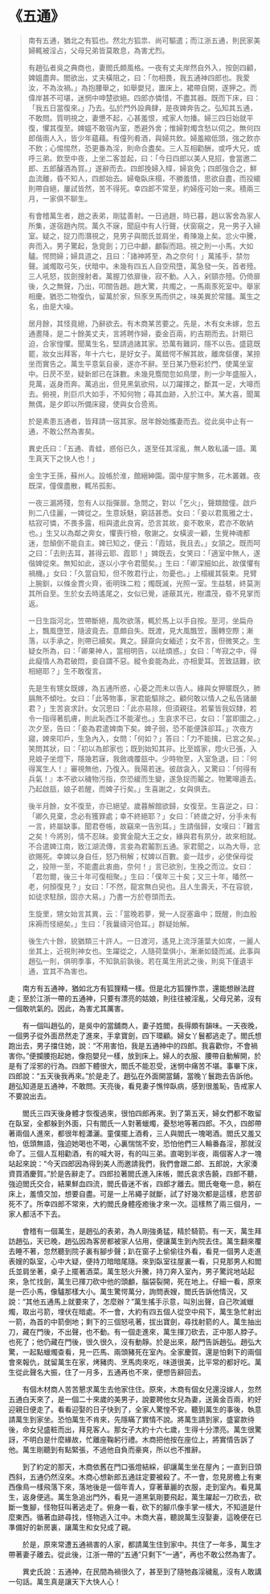 # 《五通》

> 南有五通，猶北之有狐也。然北方狐祟、尚可驅遣；而江浙五通，則民家美婦輒被淫占，父母兄弟皆莫敢息，為害尤烈。
>
> 有趙弘者吳之典商也，妻閻氏頗風格。一夜有丈夫岸然自外入，按劍四顧，婢媼盡奔。閻欲出，丈夫橫阻之，曰：「勿相畏，我五通神四郎也。我愛汝，不為汝禍。」為抱腰舉之，如舉嬰兒，置床上，裙帶自開，遂狎之。而偉岸甚不可堪，迷惘中呻楚欲絕。四郎亦憐惜，不盡其器。既而下床，曰：「我五日當復來。」乃去。弘於門外設典肆，是夜婢奔告之。弘知其五通，不敢問。質明視之，妻憊不起，心甚羞恨，戒家人勿播。婦三四日始就平復，懼其復至。婢媼不敢宿內室，悉避外舍；惟婦對燭含愁以伺之。無何四郎偕兩人入，皆少年蘊藉。有僮列肴酒，與婦共飲。婦羞縮低頭，強之飲亦不飲；心惕惕然，恐更番為淫，則命合盡矣。三人互相勸酬，或呼大兄，或呼三弟。飲至中夜，上坐二客並起，曰：「今日四郎以美人見招，會當邀二郎、五郎醵酒為賀。」遂辭而去。四郎挽婦入幃，婦哀免；四郎強合之，鮮血流離，昏不知人，四郎始去。婦奄臥床榻，不勝羞憤，思欲自盡，而投繯則帶自絕，屢試皆然，苦不得死。幸四郎不常至，約婦痊可始一來。積兩三月，一家俱不聊生。
>
> 有會稽萬生者，趙之表弟，剛猛善射。一日過趙，時已暮，趙以客舍為家人所集，遂宿趙內院。萬久不寐，聞庭中有人行聲，伏窗窺之，見一男子入婦室。疑之，捉刀而潛視之，見男子與閻氏並肩坐，肴陳幾上矣。忿火中騰，奔而入。男子驚起，急覓劍；刀已中顱，顱裂而踣。視之則一小馬，大如驢。愕問婦；婦具道之，且曰：「諸神將至，為之奈何！」萬搖手，禁勿聲。滅燭取弓矢，伏暗中。未幾有四五人自空飛墮，萬急發一矢，首者殪。三人吼怒，拔劍搜射者。萬握刀依扉後，寂不動。人入，剁頸亦殪。仍倚扉後，久之無聲，乃出，叩關告趙。趙大驚，共燭之，一馬兩豕死室中。舉家相慶。猶恐二物復仇，留萬於家，炰豕烹馬而供之，味美異於常饈。萬生之名，由是大噪。
>
> 居月餘，其怪竟絕，乃辭欲去。有木商某苦要之。先是，木有女未嫁，忽五通晝降，是二十餘美丈夫，言將聘作婦，委金百兩，約吉期而去。計期已迫，合家惶懼。聞萬生名，堅請過諸其家。恐萬有難詞，隱不以告。盛筵既罷，妝女出拜客，年十六七，是好女子。萬錯愕不解其故，離席傴僂，某捺坐而實告之。萬生平意氣自豪，遂亦不辭。至日某乃懸彩於門，使萬坐室中。日昃不至，疑新郎已在誅數。未幾見簷間忽如鳥墜，則一少年盛服入，見萬，返身而奔。萬追出，但見黑氣欲飛，以刀躍揮之，斷其一足，大嗥而去。俯視，則巨爪大如手，不知何物；尋其血跡，入於江中。某大喜，聞萬無偶，是夕即以所備床寢，使與女合巹焉。
>
> 於是素患五通者，皆拜請一宿其家。居年餘始攜妻而去。從此吳中止有一通，不敢公然為害矣。
>
> 異史氏曰：「五通、青蛙，惑俗已久，遂至任其淫亂，無人敢私議一語。萬生真天下之快人也！」
>
> 金生字王孫，蘇州人。設帳於淮，館縉紳園。園中屋宇無多，花木叢雜。夜既深，僮僕盡散，輒吊孤影。
>
> 一夜三漏將殘，忽有人以指彈扉。急問之，對以「乞火」，聲類館僮。啟戶則二八佳麗，一婢從之。生意妖魅，窮詰甚悉。女曰：「妾以君風雅之士，枯寂可憐，不畏多露，相與遣此良宵。恐言其故，妾不敢來，君亦不敢納也。」生又以為鄰之奔女，懼喪行檢，敬謝之。女橫波一顧，生覺神魂都迷，忽顛倒不能自主。婢已知之，便云：「霞姑，我且去。」女頷之。既而呵之曰：「去則去耳，甚得云耶、霞耶！」婢既去，女笑曰：「適室中無人，遂偕婢從來。無知如此，遂以小字令君聞矣。」生曰：「卿深細如此，故僕懼有禍機。」女曰：「久當自知，但不敗君行止，勿憂也。」上榻緩其裝束。見臂上腕釧，以條金貫火齊，銜明珠二粒；燭既滅，光照一室。生益駭，終莫測其所自至。生於女去時遙尾之，女似已覺，遽蔽其光，樹濃茂，昏不見掌而返。
>
> 一日生詣河北，笠帶斷絕，風吹欲落，輒於馬上以手自按。至河，坐扁舟上，飄風墮笠，隨波竟去。意頗自失。既渡，見大風飄笠，團轉空際；漸落，以手承之，則帶已續矣。異之。歸齋向女緬述；女不言，但微笑之。生疑女所為，曰：「卿果神人，當相明告，以祛煩惑。」女曰：「岑寂之中，得此癡情人為君破悶，妾自謂不惡。縱令妾能為此，亦相愛耳。苦致詰難，欲相絕耶？」生不敢復言。
>
> 先是生有甥女既嫁，為五通所惑，心憂之而未以告人。緣與女狎暱既久，肺膈無不傾吐。女曰：「此等物事，家君能驅除之。顧何敢以情人之私告諸嚴君？」生苦哀求計。女沉思曰：「此亦易除，但須親往。若輩皆我奴隸，若令一指得著肌膚，則此恥西江不能濯也。」生哀求不已，女曰：「當即圖之。」次夕至，告曰：「妾為君遣婢南下矣。婢子弱，恐不能便誅卻耳。」次夜方寢，婢來叩戶，生急內入，女問：「何如？」答曰：「力不能擒，已宮之矣。」笑問其狀，曰：「初以為郎家也；既到始知其非。比至婿家，燈火已張，入見娘子坐燈下，隱幾若寐，我斂魂覆瓿中。少時物至，入室急退，曰：『何得寓生人！』審視無他，乃復入。我陽若迷。彼啟衾入，又驚曰：「何得有兵氣！』本不欲以穢物污指，奈恐緩而生變，遂急捉而鬮之。物驚嗥遁去。乃起啟瓿，娘子若醒，而婢子行矣。」生喜謝之，女與俱去。
>
> 後半月餘，女不復至，亦已絕望。歲暮解館欲歸，女復至。生喜逆之，曰：「卿久見棄，念必有獲罪處；幸不終絕耶？」女曰：「終歲之好，分手未有一言，終屬缺事。聞君卷帳，故竊來一告別耳。」生請偕歸，女嘆曰：「難言之矣！今將別，情不忍昧。妾實金龍大王之女，緣與君有夙分，故來相就。不合遣婢江南，致江湖流傳，言妾為君鬮割五通。家君聞之，以為大辱，忿欲賜死。幸婢以身自任，怒乃稍解；杖婢以百數。妾一跬步，必使保母從之，投隙一至，不能盡此衷曲，奈何！」言已欲別，生挽之而泣。女曰：「君勿爾，後三十年可復相聚。」生曰：「僕年三十矣；又三十年，皤然一老，何顏復見？」女曰：「不然，龍宮無白臾也。且人生壽夭，不在容貌，如徒求駐顏，固亦大易。」乃書一方於卷頭而去。
>
> 生旋里，甥女始言其異，云：「當晚若夢，覺一人捉塞盎中；既醒，則血殷床褥而怪絕矣。」生曰：「我曩禱河伯耳。」群疑始解。
>
> 後生六十餘，貌猶類三十許人。一日渡河，遙見上流浮蓮葉大如席，一麗人坐其上，近視則神女也。生躍從之，人隨荷葉俱小，漸漸如錢而滅。此事與趙弘一則，俱明季事，不知孰前孰後。若在萬生用武之後，則吳下僅遺半通，宜其不為害也。

&emsp;&emsp;南方有五通神，猶如北方有狐狸精一樣。但是北方狐狸怍祟，還能想辦法趕走；至於江浙一帶的五通神，只要有漂亮的姑娘，則往往被淫亂，父母兄弟，沒有一個敢吭氣的。因此，為害尤其厲害。

&emsp;&emsp;有一個叫趙弘的，是吳中的當舖商人，妻子姓閻，長得頗有韻味。一天夜晚，一個男子從外面昂然走了進來，手拿寶劍，四下環顧。婦女丫鬟都逃走了。閻氏想跑出去，男子擋住她，說：“不用害怕，我是五通神中的四郎。我喜歡你，不會禍害你。”便攔腰抱起她，像抱嬰兒一樣，放到床上。婦人的衣服、腰帶自動解開，於是有了淫邪的行為。四郎下體很大，閻氏不能忍受，迷惘中痛苦不堪。事畢下床，四郎說：“五天後我再來。”於是走了。趙弘在外面開當鋪，當晚丫鬟跑去告訴他。趙弘知道是五通神，不敢問。天亮後，看見妻子憔悴臥病，感到很羞恥，告戒家人不要說出去。

&emsp;&emsp;閻氏三四天後身體才恢復過來，很怕四郎再來。到了第五天，婦女們都不敢留在臥室，全都躲到外面，只有閻氏一人對著蠟燭，憂愁地等著四郎。不久，四郎帶著兩個人進來，都很年輕瀟灑。童僕擺上酒肴，三人與閻氏一塊喝酒。閻氏又羞又怕，低頭無語，強迫她喝也不喝，心裏惴惴不安，恐怕他們三人輪番姦淫，那就沒命了。三個人互相勸酒，有的喊大哥，有的叫三弟。直喝到半夜，兩個客人才一塊站起來說：“今天四郎因為得到美人而邀請我們，我們會跟二郎、五郎說，大家湊資買酒慶賀。”於是告辭走了。四郎拉著閻氏進入床帳，閻氏哀求告饒，四郎不聽，強迫閻氏交合，結果鮮血四流，閻氏昏迷不省，四郎才離去。閻氏奄奄一息，躺在床上，羞憤交加，想要自盡。可是一上吊繩子就斷，試了好幾次都是這樣，悲苦卻死不了。所幸四郎不常來，大約閻氏身體痊癒後才來一次。這樣熬了兩三個月，一家人都活不下去。

&emsp;&emsp;會稽有一個萬生，是趙弘的表弟，為人剛強勇猛，精於騎箭。有一天，萬生拜訪趙弘，天已晚，趙弘因為客房都被家人佔用，便讓萬生到內院去住。萬生翻來覆去睡不著，忽然聽到院子裏有腳步聲；趴在窗子上偷偷往外看，看見一個男人走進表嫂的臥室，心中大疑，便持刀暗暗尾隨。來到臥室往屋裏一看，只見那男人和閻氏並肩坐著，桌子上擺著酒菜。萬生怒火升騰，持刀奔入室內，男子驚詫地站起來，急忙找劍，萬生已揮刀砍中他的頭顱，腦袋裂開，死在地上。仔細一看，原來是一匹小馬，像驢那樣大小。萬生驚愕萬分，詢問表嫂，閻氏告訴他情況，又說：“其他五通馬上就要來了，怎麼辦？”萬生搖手示意，叫別出聲，自己吹滅蠟燭，取出弓箭，埋伏在暗處。不一會，大約有四五個人從空中飛下，萬生急忙射出一箭，為首的中箭倒地；剩下的三個怒吼著，拔出寶劍，尋找射箭的人。萬生抽出刀，藏在門後，不出聲，也不動。有一個走進來，萬生揮刀砍去，正中那人脖子。也死了；他仍藏在門後，很久很久，沒有動靜。於是出來，敲門告訴趙弘。趙弘大驚，一起點蠟燭查看，見一匹馬、兩頭豬死在室內。全家慶賀。還是怕剩下的兩個會來報仇，就留萬生在家，烤豬肉、烹馬肉來吃，味道很美，比平常的都好吃。萬生從此聲名大振，住了一月多，五通再也不來，便想告辭回去。

&emsp;&emsp;有個木材商人苦苦懇求萬生去他家住住。原來，木商有個女兒還沒嫁人，忽然五通白天來了，是一個二十來歲的美男子，說要聘他女兒為妻，送黃金百兩，約好迎親日便走了。看看迎娶的日子快到了，全家人驚惶不安。聽到萬生的事後，執意請萬生到家坐。恐怕萬生不肯來，先隱瞞了實情不說。將萬生請到家，盛宴款待後，命女兒盛粧而出，拜見客人。那女子大約十六七歲，生得十分漂亮。萬生很驚訝，不明白是什麼緣故，忙離座鞠躬行禮。木商把他按在座位上，將實情告訴了他。萬生剛聽到有點緊張，不過他自負而豪爽，所以也不推辭。

&emsp;&emsp;到了約定的那天，木商依舊在門口張燈結綵，卻讓萬生坐在屋內；一直到日頭西斜，五通仍然沒來。木商心想新郎五通註定要被殺了。不一會，忽見房檐上有東西像鳥一樣飛落下來，落地後是一個年青人，穿著華麗的衣服，走到室內。看見萬生，返身便逃。萬生急追出門外，看見一道黑氣剛要飛起，萬生躍起一刀砍去，砍斷一隻腳，怪物狂叫著逃走了。俯身一看，砍下的腳爪像手掌一樣大，不知道是什麼東西。循著血跡尋找，怪物逃入江中。木商大喜，聽說萬生沒娶妻，這晚便在已準備好的新房裏，讓萬生和女兒成了親。

&emsp;&emsp;於是，原來常遭五通禍害的人家，都請萬生住到家中。共住了一年多，萬生才帶著妻子離去。從此後，江浙一帶的“五通”只剩下“一通”，再也不敢公然為害了。

&emsp;&emsp;異史氏說：五通神，在民間為禍很久了，甚至到了隨牠姦淫穢亂，沒有人敢講一句話。萬生真是讓天下大快人心！
